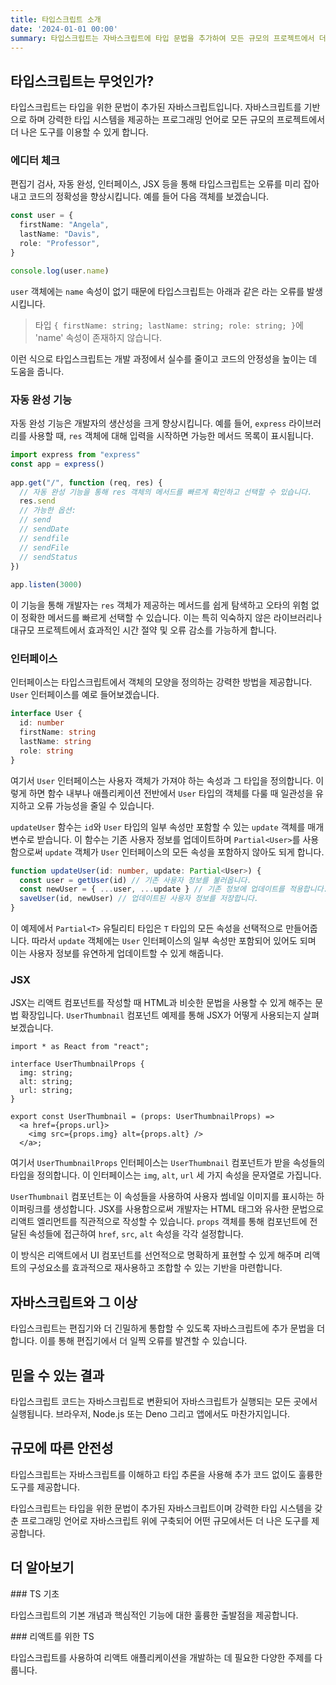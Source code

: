 ```yaml
---
title: 타입스크립트 소개
date: '2024-01-01 00:00'
summary: 타입스크립트는 자바스크립트에 타입 문법을 추가하여 모든 규모의 프로젝트에서 더 나은 도구를 제공하는 강력한 타입의 프로그래밍 언어입니다.
---
```


## 타입스크립트는 무엇인가?
타입스크립트는 타입을 위한 문법이 추가된 자바스크립트입니다. 자바스크립트를 기반으로 하며 강력한 타입 시스템을 제공하는 프로그래밍 언어로 모든 규모의 프로젝트에서 더 나은 도구를 이용할 수 있게 합니다.

### 에디터 체크
편집기 검사, 자동 완성, 인터페이스, JSX 등을 통해 타입스크립트는 오류를 미리 잡아내고 코드의 정확성을 향상시킵니다. 예를 들어 다음 객체를 보겠습니다.

```ts
const user = {
  firstName: "Angela",
  lastName: "Davis",
  role: "Professor",
}

console.log(user.name)
```

`user` 객체에는 `name` 속성이 없기 때문에 타입스크립트는 아래과 같은 라는 오류를 발생시킵니다.

> 타입 `{ firstName: string; lastName: string; role: string; }`에 'name' 속성이 존재하지 않습니다.

이런 식으로 타입스크립트는 개발 과정에서 실수를 줄이고 코드의 안정성을 높이는 데 도움을 줍니다.

### 자동 완성 기능
자동 완성 기능은 개발자의 생산성을 크게 향상시킵니다. 예를 들어, `express` 라이브러리를 사용할 때, `res` 객체에 대해 입력을 시작하면 가능한 메서드 목록이 표시됩니다.

```ts
import express from "express"
const app = express()
 
app.get("/", function (req, res) {
  // 자동 완성 기능을 통해 res 객체의 메서드를 빠르게 확인하고 선택할 수 있습니다.
  res.send
  // 가능한 옵션:
  // send
  // sendDate
  // sendfile
  // sendFile
  // sendStatus
})
 
app.listen(3000)
```

이 기능을 통해 개발자는 `res` 객체가 제공하는 메서드를 쉽게 탐색하고 오타의 위험 없이 정확한 메서드를 빠르게 선택할 수 있습니다. 이는 특히 익숙하지 않은 라이브러리나 대규모 프로젝트에서 효과적인 시간 절약 및 오류 감소를 가능하게 합니다.

### 인터페이스
인터페이스는 타입스크립트에서 객체의 모양을 정의하는 강력한 방법을 제공합니다. `User` 인터페이스를 예로 들어보겠습니다.

```typescript
interface User {
  id: number
  firstName: string
  lastName: string
  role: string
}
```

여기서 `User` 인터페이스는 사용자 객체가 가져야 하는 속성과 그 타입을 정의합니다. 이렇게 하면 함수 내부나 애플리케이션 전반에서 `User` 타입의 객체를 다룰 때 일관성을 유지하고 오류 가능성을 줄일 수 있습니다.

`updateUser` 함수는 `id`와 `User` 타입의 일부 속성만 포함할 수 있는 `update` 객체를 매개변수로 받습니다. 이 함수는 기존 사용자 정보를 업데이트하며 `Partial<User>`를 사용함으로써 `update` 객체가 `User` 인터페이스의 모든 속성을 포함하지 않아도 되게 합니다.

```typescript
function updateUser(id: number, update: Partial<User>) {
  const user = getUser(id) // 기존 사용자 정보를 불러옵니다.
  const newUser = { ...user, ...update } // 기존 정보에 업데이트를 적용합니다.
  saveUser(id, newUser) // 업데이트된 사용자 정보를 저장합니다.
}
```

이 예제에서 `Partial<T>` 유틸리티 타입은 `T` 타입의 모든 속성을 선택적으로 만들어줍니다. 따라서 `update` 객체에는 `User` 인터페이스의 일부 속성만 포함되어 있어도 되며 이는 사용자 정보를 유연하게 업데이트할 수 있게 해줍니다.

### JSX

JSX는 리액트 컴포넌트를 작성할 때 HTML과 비슷한 문법을 사용할 수 있게 해주는 문법 확장입니다. `UserThumbnail` 컴포넌트 예제를 통해 JSX가 어떻게 사용되는지 살펴보겠습니다.

```tsx
import * as React from "react";

interface UserThumbnailProps {
  img: string;
  alt: string;
  url: string;
}
 
export const UserThumbnail = (props: UserThumbnailProps) =>
  <a href={props.url}>
    <img src={props.img} alt={props.alt} />
  </a>;
```

여기서 `UserThumbnailProps` 인터페이스는 `UserThumbnail` 컴포넌트가 받을 속성들의 타입을 정의합니다. 이 인터페이스는 `img`, `alt`, `url` 세 가지 속성을 문자열로 가집니다.

`UserThumbnail` 컴포넌트는 이 속성들을 사용하여 사용자 썸네일 이미지를 표시하는 하이퍼링크를 생성합니다. JSX를 사용함으로써 개발자는 HTML 태그와 유사한 문법으로 리액트 엘리먼트를 직관적으로 작성할 수 있습니다. `props` 객체를 통해 컴포넌트에 전달된 속성들에 접근하여 `href`, `src`, `alt` 속성을 각각 설정합니다.

이 방식은 리액트에서 UI 컴포넌트를 선언적으로 명확하게 표현할 수 있게 해주며 리액트의 구성요소를 효과적으로 재사용하고 조합할 수 있는 기반을 마련합니다.



## 자바스크립트와 그 이상
타입스크립트는 편집기와 더 긴밀하게 통합할 수 있도록 자바스크립트에 추가 문법을 더합니다. 이를 통해 편집기에서 더 일찍 오류를 발견할 수 있습니다.

## 믿을 수 있는 결과
타입스크립트 코드는 자바스크립트로 변환되어 자바스크립트가 실행되는 모든 곳에서 실행됩니다. 브라우저, Node.js 또는 Deno 그리고 앱에서도 마찬가지입니다.

## 규모에 따른 안전성
타입스크립트는 자바스크립트를 이해하고 타입 추론을 사용해 추가 코드 없이도 훌륭한 도구를 제공합니다.

타입스크립트는 타입을 위한 문법이 추가된 자바스크립트이며 강력한 타입 시스템을 갖춘 프로그래밍 언어로 자바스크립트 위에 구축되어 어떤 규모에서든 더 나은 도구를 제공합니다.



## 더 알아보기
<div className="grid grid-cols-1 sm:grid-cols-2 gap-4">

<Card href="/docs/typescript/basics">
### TS 기초

타입스크립트의 기본 개념과 핵심적인 기능에 대한 훌륭한 출발점을 제공합니다.
</Card>

<Card href="/docs/typescript/react">
### 리액트를 위한 TS

타입스크립트를 사용하여 리액트 애플리케이션을 개발하는 데 필요한 다양한 주제를 다룹니다.
</Card>

</div>